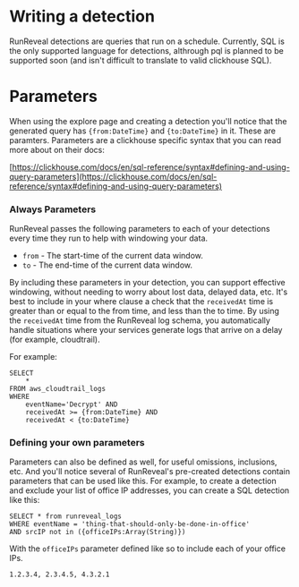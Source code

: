 # Writing a detection
RunReveal detections are queries that run on a schedule. Currently, SQL is the only supported
language for detections, althrough pql is planned to be supported soon (and isn't difficult
to translate to valid clickhouse SQL).

# Parameters
When using the explore page and creating a detection you'll notice that the generated query
has `{from:DateTime}` and `{to:DateTime}` in it. These are paramters. Parameters are a clickhouse
specific syntax that you can read more about on their docs:

[https://clickhouse.com/docs/en/sql-reference/syntax#defining-and-using-query-parameters](https://clickhouse.com/docs/en/sql-reference/syntax#defining-and-using-query-parameters)

### Always Parameters
RunReveal passes the following parameters to each of your detections every time they run to help with windowing your data.
 - `from` - The start-time of the current data window.
 - `to` - The end-time of the current data window.

 By including these parameters in your detection, you can support effective windowing, without needing to worry
 about lost data, delayed data, etc. It's best to include in your where clause a check that the `receivedAt` time
 is greater than or equal to the from time, and less than the to time. By using the `receivedAt` time
 from the RunReveal log schema, you automatically handle situations where your services generate logs that
 arrive on a delay (for example, cloudtrail).

For example:
```
SELECT 
    *
FROM aws_cloudtrail_logs
WHERE
    eventName='Decrypt' AND
    receivedAt >= {from:DateTime} AND
    receivedAt < {to:DateTime}
```

 ### Defining your own parameters
Parameters can also be defined as well, for useful omissions, inclusions, etc. And you'll notice several of RunReveal's
pre-created detections contain parameters that can be used like this. For example, to create a detection and exclude your
list of office IP addresses, you can create a SQL detection like this:
```
SELECT * from runreveal_logs
WHERE eventName = 'thing-that-should-only-be-done-in-office'
AND srcIP not in ({officeIPs:Array(String)})
```

With the `officeIPs` parameter defined like so to include each of your office IPs.
```
1.2.3.4, 2.3.4.5, 4.3.2.1
```



